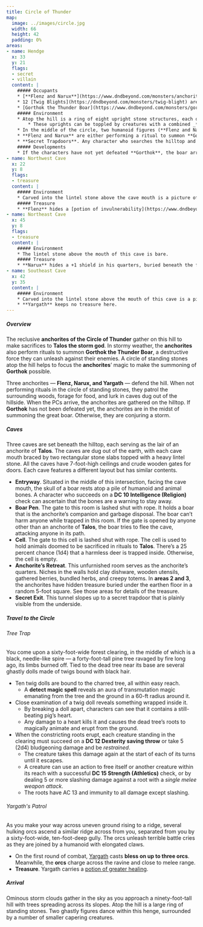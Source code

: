 ```yaml
---
title: Circle of Thunder
map:
  image: ../images/circle.jpg
  width: 66
  height: 42
  padding: 0%
areas:
- name: Hendge
  x: 33
  y: 21
  flags:
  - secret
  - villain
  content: |
    ##### Occupants
    * [**Flenz and Narux**](https://www.dndbeyond.com/monsters/anchorite-of-talos) are dancing.
    * 12 [Twig Blights](https://dndbeyond.com/monsters/twig-blight) are frolicking. [two blights for each character in the party, including sidekicks]
    * [Gorthok the Thunder Boar](https://www.dndbeyond.com/monsters/gorthok-the-thunder-boar) appears when the anchorites are dead.
    ##### Environment
    * Atop the hill is a ring of eight upright stone structures, each one consisting of two 10-foot-high vertical stone slabs spaced 5 feet apart and topped with a 3-foot-thick flat lintel stone.
        * These uprights can be toppled by creatures with a combined _**Strengt**h score of 80 or higher_.
    * In the middle of the circle, two humanoid figures (**Flenz and Narux**) dance around a deer carcass, each wearing the rotting head of a boar as a mask.
    * **Flenz and Narux** are either performing a ritual to summon **Gorthok the Thunder Boar**, or they are making a sacrifice to appease **Talos** and call forth a storm.
    * **Secret Trapdoors**. Any character who searches the hilltop and succeeds on a **DC 10 Wisdom (Perception)** check finds one of three flimsy wooden trapdoors hidden under the grass and dirt. Below these trapdoors are tunnels leading to **areas 2, 3, and 4**.
    ##### Developments
    * If the characters have not yet defeated **Gorthok**, the boar arrives _once both anchorites are dead_, appearing out of nowhere in the middle of the circle with a thunderclap. **Gorthok** fights to the death.
- name: Northwest Cave
  x: 22
  y: 8
  flags:
  - treasure
  content: |
    ##### Environment
    * Carved into the lintel stone above the cave mouth is a picture of a boar chasing after a stick-figure humanoid.
    ##### Treasure
    * **Flenz** hides a [potion of invulnerability](https://www.dndbeyond.com/magic-items/potion-of-invulnerability) in his quarters, buried in a random square beneath the floor.
- name: Northeast Cave
  x: 45
  y: 8
  flags:
  - treasure
  content: |
    ##### Environment
    * The lintel stone above the mouth of this cave is bare.
    ##### Treasure
    * **Narux** hides a +1 shield in his quarters, buried beneath the floor.
- name: Southeast Cave
  x: 42
  y: 35
  content: |
    ##### Environment
    * Carved into the lintel stone above the mouth of this cave is a pictograph depicting three stick-figure humanoids being struck by lightning.
    * **Yargath** keeps no treasure here.
---
```

##### Overview
The reclusive **anchorites of the Circle of Thunder** gather on this hill to make sacrifices to **Talos the storm god**. In stormy weather, the **anchorites** also perform rituals to summon **Gorthok the Thunder Boar**, a destructive force they can unleash against their enemies. A circle of standing stones atop the hill helps to focus the **anchorites**’ magic to make the summoning of **Gorthok** possible.

Three anchorites — **Flenz, Narux, and Yargath** — defend the hill. When not performing rituals in the circle of standing stones, they patrol the surrounding woods, forage for food, and lurk in caves dug out of the hillside. When the PCs arrive, the anchorites are gathered on the hilltop. If **Gorthok** has not been defeated yet, the anchorites are in the midst of summoning the great boar. Otherwise, they are conjuring a storm.

<h5 id="caves">Caves</h5>

Three caves are set beneath the hilltop, each serving as the lair of an anchorite of **Talos**. The caves are dug out of the earth, with each cave mouth braced by two rectangular stone slabs topped with a heavy lintel stone. All the caves have 7-foot-high ceilings and crude wooden gates for doors. Each cave features a different layout but has similar contents.

* **Entryway**. Situated in the middle of this intersection, facing the cave mouth, the skull of a boar rests atop a pile of humanoid and animal bones. A character who succeeds on a **DC 10 Intelligence (Religion)** check can ascertain that the bones are a warning to stay away.
* **Boar Pen**. The gate to this room is lashed shut with rope. It holds a boar that is the anchorite’s companion and garbage disposal. The boar can’t harm anyone while trapped in this room. If the gate is opened by anyone other than an anchorite of **Talos**, the boar tries to flee the cave, attacking anyone in its path.
* **Cell**. The gate to this cell is lashed shut with rope. The cell is used to hold animals doomed to be sacrificed in rituals to **Talos**. There’s a 25 percent chance (1d4) that a harmless deer is trapped inside. Otherwise, the cell is empty.
* **Anchorite’s Retreat**. This unfurnished room serves as the anchorite’s quarters. Niches in the walls hold clay dishware, wooden utensils, gathered berries, bundled herbs, and creepy totems. In **areas 2 and 3**, the anchorites have hidden treasure buried under the earthen floor in a random 5-foot square. See those areas for details of the treasure.
* **Secret Exit**. This tunnel slopes up to a secret trapdoor that is plainly visible from the underside.

##### Travel to the Circle
###### Tree Trap

<div className="flavor">

You come upon a sixty-foot-wide forest clearing, in the middle of which is a black, needle-like spire — a forty-foot-tall pine tree ravaged by fire long ago, its limbs burned off. Tied to the dead tree near its base are several ghastly dolls made of twigs bound with black hair.
</div>

* Ten twig dolls are bound to the charred tree, all within easy reach.
    * A **detect magic spell** reveals an aura of transmutation magic emanating from the tree and the ground in a 60-ft radius around it.
* Close examination of a twig doll reveals something wrapped inside it.
    * By breaking a doll apart, characters can see that it contains a still-beating pig’s heart.
    * Any damage to a heart kills it and causes the dead tree’s roots to magically animate and erupt from the ground.
* When the constricting roots erupt, each creature standing in the clearing must succeed on a **DC 12 Dexterity saving throw** or take 5 (2d4) bludgeoning damage and be _restrained_.
    * The creature takes this damage again at the start of each of its turns until it escapes.
    * A creature can use an action to free itself or another creature within its reach with a successful **DC 15 Strength (Athletics)** check, or by dealing 5 or more slashing damage against a root with a _single melee weapon attack_.
    * The roots have AC 13 and immunity to all damage except slashing.

###### Yargath's Patrol

<div className="flavor">

As you make your way across uneven ground rising to a ridge, several hulking orcs ascend a similar ridge across from you, separated from you by a sixty-foot-wide, ten-foot-deep gully. The orcs unleash terrible battle cries as they are joined by a humanoid with elongated claws.
</div>

* On the first round of combat, [Yargath](https://www.dndbeyond.com/monsters/anchorite-of-talos) casts **bless on up to three orcs**. Meanwhile, the **orcs** charge across the ravine and close to melee range.
* **Treasure**. Yargath carries a [potion of greater healing](https://www.dndbeyond.com/magic-items/potion-of-healing-greater).

##### Arrival
<div className="flavor">

Ominous storm clouds gather in the sky as you approach a ninety-foot-tall hill with trees spreading across its slopes. Atop the hill is a large ring of standing stones. Two ghastly figures dance within this henge, surrounded by a number of smaller capering creatures.
</div>
